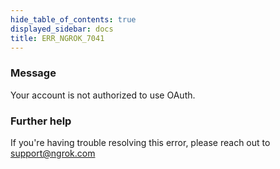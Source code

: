 ```yaml
---
hide_table_of_contents: true
displayed_sidebar: docs
title: ERR_NGROK_7041
---
```




### Message

Your account is not authorized to use OAuth.

<ErrorDetails error="err_ngrok_7041" />

### Further help

If you're having trouble resolving this error, please reach out to [support@ngrok.com](mailto:support@ngrok.com?subject=Help%20with%20ERR_NGROK_7041)
